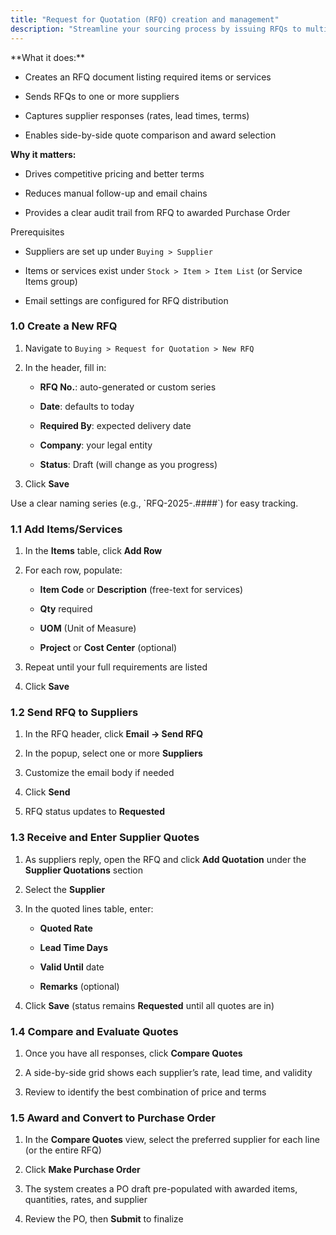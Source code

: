 ```yaml
---
title: "Request for Quotation (RFQ) creation and management"
description: "Streamline your sourcing process by issuing RFQs to multiple suppliers, comparing quotes, and converting the best offer into a Purchase Order—all within the CGIC App."
---
```


<Accordion title="Overview">
  **What it does:**  

  - Creates an RFQ document listing required items or services  

  - Sends RFQs to one or more suppliers  

  - Captures supplier responses (rates, lead times, terms)  

  - Enables side-by-side quote comparison and award selection  

  **Why it matters:**  

  - Drives competitive pricing and better terms  

  - Reduces manual follow-up and email chains  

  - Provides a clear audit trail from RFQ to awarded Purchase Order 
</Accordion>

<Info>
  Prerequisites

  - Suppliers are set up under `Buying > Supplier  `

  - Items or services exist under `Stock > Item > Item List` (or Service Items group)  

  - Email settings are configured for RFQ distribution  
</Info>

### 1.0 Create a New RFQ

1. Navigate to `Buying > Request for Quotation > New RFQ  `

2. In the header, fill in:  

   - **RFQ No.**: auto-generated or custom series  

   - **Date**: defaults to today  

   - **Required By**: expected delivery date  

   - **Company**: your legal entity  

   - **Status**: Draft (will change as you progress)  

3. Click **Save**

<Note>
  Use a clear naming series (e.g., `RFQ-2025-.####`) for easy tracking.
</Note>

### 1.1 Add Items/Services

1. In the **Items** table, click **Add Row**  

2. For each row, populate:  

   - **Item Code** or **Description** (free-text for services)  

   - **Qty** required  

   - **UOM** (Unit of Measure)  

   - **Project** or **Cost Center** (optional)  

3. Repeat until your full requirements are listed  

4. Click **Save**

### 1.2 Send RFQ to Suppliers

1. In the RFQ header, click **Email → Send RFQ**  

2. In the popup, select one or more **Suppliers**  

3. Customize the email body if needed  

4. Click **Send**  

5. RFQ status updates to **Requested**

### 1.3 Receive and Enter Supplier Quotes

1. As suppliers reply, open the RFQ and click **Add Quotation** under the **Supplier Quotations** section  

2. Select the **Supplier**  

3. In the quoted lines table, enter:  

   - **Quoted Rate**  

   - **Lead Time Days**  

   - **Valid Until** date  

   - **Remarks** (optional)  

4. Click **Save** (status remains **Requested** until all quotes are in)

### 1.4 Compare and Evaluate Quotes

1. Once you have all responses, click **Compare Quotes**  

2. A side-by-side grid shows each supplier’s rate, lead time, and validity  

3. Review to identify the best combination of price and terms  

### 1.5 Award and Convert to Purchase Order

1. In the **Compare Quotes** view, select the preferred supplier for each line (or the entire RFQ)  

2. Click **Make Purchase Order**  

3. The system creates a PO draft pre-populated with awarded items, quantities, rates, and supplier 

4. Review the PO, then **Submit** to finalize  